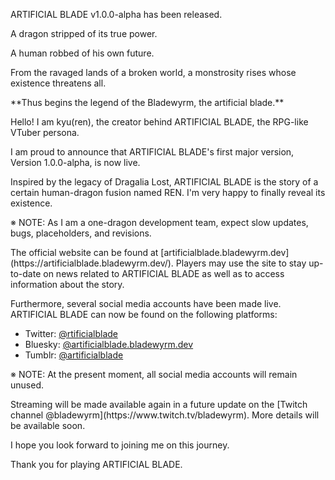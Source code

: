 
<p className="br-bottom">ARTIFICIAL BLADE v1.0.0-alpha has been released.</p>

<p>A dragon stripped of its true power.</p>
<p>A human robbed of his own future.</p>
<p className="br-bottom">From the ravaged lands of a broken world, a monstrosity rises whose existence threatens all.</p>

<p>**Thus begins the legend of the Bladewyrm, the artificial blade.**</p>

<HRBreak pTop="32px" />

<p className="br-bottom">Hello! I am kyu(ren), the creator behind ARTIFICIAL BLADE, the RPG-like VTuber persona.</p>

<p>I am proud to announce that ARTIFICIAL BLADE's first major version, Version 1.0.0-alpha, is now live.</p>
<p className="br-bottom">Inspired by the legacy of Dragalia Lost, ARTIFICIAL BLADE is the story of a certain human-dragon fusion named REN. I'm very happy to finally reveal its existence.</p>

<p className="br-bottom npindent">※ NOTE: As I am a one-dragon development team, expect slow updates, bugs, placeholders, and revisions.</p>

<p className="br-bottom">The official website can be found at [artificialblade.bladewyrm.dev](https://artificialblade.bladewyrm.dev/). Players may use the site to stay up-to-date on news related to ARTIFICIAL BLADE as well as to access information about the story.</p>

<p className="br-bottom">Furthermore, several social media accounts have been made live. ARTIFICIAL BLADE can now be found on the following platforms:</p>

* Twitter: [@rtificialblade](https://twitter.com/rtificialblade)
* Bluesky: [@artificialblade.bladewyrm.dev](https://bsky.app/profile/artificialblade.bladewyrm.dev)
* Tumblr: [@artificialblade](https://artificialblade.tumblr.com/)

<p className="br-top br-bottom npindent">※ NOTE: At the present moment, all social media accounts will remain unused.</p>

<p className="br-bottom">Streaming will be made available again in a future update on the [Twitch channel @bladewyrm](https://www.twitch.tv/bladewyrm). More details will be available soon.</p>

<p className="br-bottom">I hope you look forward to joining me on this journey.</p>

<p>Thank you for playing ARTIFICIAL BLADE.</p>